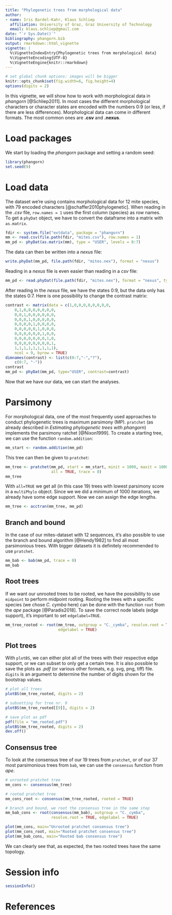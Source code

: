 ```yaml
---
title: "Phylogenetic trees from morphological data"
author:
- name: Iris Bardel-Kahr, Klaus Schliep
  affiliation: University of Graz, Graz University of Technology
  email: klaus.schliep@gmail.com
date: "`r Sys.Date()`"
bibliography: phangorn.bib
output: rmarkdown::html_vignette
vignette: |
  %\VignetteIndexEntry{Phylogenetic trees from morphological data}
  %\VignetteEncoding{UTF-8}
  %\VignetteEngine{knitr::rmarkdown}
---
```


```r
# set global chunk options: images will be bigger
knitr::opts_chunk$set(fig.width=6, fig.height=4)
options(digits = 2)
```

In this vignette, we will show how to work with morphological data in _phangorn_ [@Schliep2011]. In most cases the different morphological characters or character states are encoded with the numbers 0:9 (or less, if there are less differences).
Morphological data can come in different formats. The most common ones are **.csv** and **.nexus**.

# Load packages

We start by loading the _phangorn_ package and setting a random seed:
```r
library(phangorn)
set.seed(9)
```

# Load data

The dataset we're using contains morphological data for 12 mite species, with 79 encoded characters [@schaffer2010phylogenetic]. 
When reading in the _.csv_ file, `row.names = 1` uses the first column (species) as row names. To get a `phyDat` object, we have to convert the dataframe into a matrix with `as.matrix`. 
``` r
fdir <- system.file("extdata", package = "phangorn")
mm <- read.csv(file.path(fdir, "mites.csv"), row.names = 1)
mm_pd <- phyDat(as.matrix(mm), type = "USER", levels = 0:7)
```
The data can then be written into a _nexus_ file:
```r
write.phyDat(mm_pd, file.path(fdir, "mites.nex"), format = "nexus")
```
Reading in a _nexus_ file is even easier than reading in a _csv_ file:
```r
mm_pd <- read.phyDat(file.path(fdir, "mites.nex"), format = "nexus", type = "STANDARD")
```
After reading in the _nexus_ file, we have the states 0:9, but the data only has the states 0:7. Here is one possibility to change the contrast matrix:
``` r
contrast <- matrix(data = c(1,0,0,0,0,0,0,0,0,
    0,1,0,0,0,0,0,0,0,
    0,0,1,0,0,0,0,0,0,
    0,0,0,1,0,0,0,0,0,
    0,0,0,0,1,0,0,0,0,
    0,0,0,0,0,1,0,0,0,
    0,0,0,0,0,0,1,0,0,
    0,0,0,0,0,0,0,1,0,
    0,0,0,0,0,0,0,0,1,
    1,1,1,1,1,1,1,1,1),
    ncol = 9, byrow = TRUE)
dimnames(contrast) <- list(c(0:7,"-","?"),
    c(0:7, "-"))
contrast
mm_pd <- phyDat(mm_pd, type="USER", contrast=contrast)
```
Now that we have our data, we can start the analyses.

# Parsimony

For morphological data, one of the most frequently used approaches to conduct phylogenetic trees is maximum parsimony (MP). `pratchet` (as already described in _Estimating phylogenetic trees with phangorn_) implements the parsimony ratchet [@Nixon1999]. To create a starting tree, we can use the function `random.addition`:
```r
mm_start <- random.addition(mm_pd)
```
This tree can then be given to `pratchet`:
```r
mm_tree <- pratchet(mm_pd, start = mm_start, minit = 1000, maxit = 10000,
                    all = TRUE, trace = 0)
mm_tree
```
With `all=TRUE` we get all (in this case 19) trees with lowest parsimony score in a `multiPhylo` object. Since we we did a minimum of 1000 iterations, we already have some edge support. Now we can assign the edge lengths.
```r
mm_tree <- acctran(mm_tree, mm_pd)
```

## Branch and bound

In the case of our mites-dataset with 12 sequences, it's also possible to use the branch and bound algorithm [@Hendy1982] to find all most parsimonious trees. With bigger datasets it is definitely recommended to use `pratchet`.

``` r
mm_bab <- bab(mm_pd, trace = 0)
mm_bab
```

## Root trees

If we want our unrooted trees to be rooted, we have the possibility to use `midpoint` to perform midpoint rooting. Rooting the trees with a specific species (we chose _C. cymba_ here) can be done with the function `root` from the _ape_ package [@Paradis2018]. To save the correct node labels (edge support), it's important to set `edgelabel=TRUE`.

``` r
mm_tree_rooted <- root(mm_tree, outgroup = "C._cymba", resolve.root = TRUE,
                       edgelabel = TRUE)
```

## Plot trees

With `plotBS`, we can either plot all of the trees with their respective edge support, or we can subset to only get a certain tree. It is also possible to save the plots as _.pdf_ (or various other formats, e.g. svg, png, tiff) file. `digits` is an argument to determine the number of digits shown for the bootstrap values.
```r
# plot all trees
plotBS(mm_tree_rooted, digits = 2)

# subsetting for tree nr. 9
plotBS(mm_tree_rooted[[9]], digits = 2)

# save plot as pdf
pdf(file = "mm_rooted.pdf")
plotBS(mm_tree_rooted, digits = 2)
dev.off()
```

## Consensus tree

To look at the consensus tree of our 19 trees from `pratchet`, or of our 37 most parsimonious trees from `bab`, we can use the `consensus` function from _ape_.
```r
# unrooted pratchet tree
mm_cons <- consensus(mm_tree)

# rooted pratchet tree
mm_cons_root <- consensus(mm_tree_rooted, rooted = TRUE)

# branch and bound, we root the consensus tree in the same step
mm_bab_cons <- root(consensus(mm_bab), outgroup = "C._cymba",
                    resolve.root = TRUE, edgelabel = TRUE)
```
```r
plot(mm_cons, main="Unrooted pratchet consensus tree")
plot(mm_cons_root, main="Rooted pratchet consensus tree")
plot(mm_bab_cons, main="Rooted bab consensus tree")
```
We can clearly see that, as expected, the two rooted trees have the same topology.

# Session info

```r
sessionInfo()
```

# References
